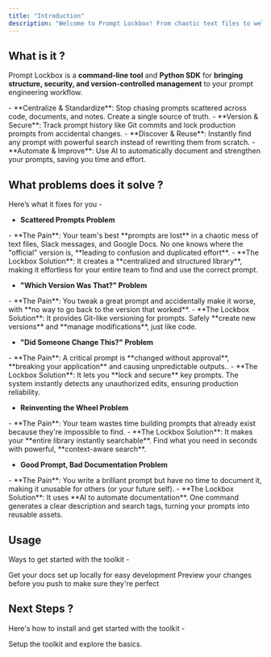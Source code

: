 ```yaml
---
title: "Introduction"
description: "Welcome to Prompt Lockbox! From chaotic text files to well kept prompt templates."
---
```


## What is it ?

Prompt Lockbox is a **command-line tool** and **Python SDK** for **bringing structure, security, and version-controlled management** to your prompt engineering workflow.

<Card title="Core">
  - **Centralize & Standardize**: Stop chasing prompts scattered across code, documents, and notes. Create a single source of truth.
  - **Version & Secure**: Track prompt history like Git commits and lock production prompts from accidental changes.
  - **Discover & Reuse**: Instantly find any prompt with powerful search instead of rewriting them from scratch.
  - **Automate & Improve**: Use AI to automatically document and strengthen your prompts, saving you time and effort.
</Card>

## What problems does it solve ?

Here’s what it fixes for you -

- **Scattered Prompts Problem**

<Card>
  - **The Pain**: Your team's best **prompts are lost** in a chaotic mess of text files, Slack messages, and Google Docs. No one knows where the "official" version is, **leading to confusion and duplicated effort**.
  - **The Lockbox Solution**: It creates a **centralized and structured library**, making it effortless for your entire team to find and use the correct prompt.
</Card>

- **"Which Version Was That?" Problem**

<Card>
  - **The Pain**: You tweak a great prompt and accidentally make it worse, with **no way to go back to the version that worked**.
  - **The Lockbox Solution**: It provides Git-like versioning for prompts. Safely **create new versions** and **manage modifications**, just like code.
</Card>

- **"Did Someone Change This?" Problem**

<Card>
  - **The Pain**: A critical prompt is **changed without approval**, **breaking your application** and causing unpredictable outputs..
  - **The Lockbox Solution**: It lets you **lock and secure** key prompts. The system instantly detects any unauthorized edits, ensuring production reliability.
</Card>

- **Reinventing the Wheel Problem**

<Card>
  - **The Pain**: Your team wastes time building prompts that already exist because they're impossible to find.
  - **The Lockbox Solution**: It makes your **entire library instantly searchable**. Find what you need in seconds with powerful, **context-aware search**.
</Card>

- **Good Prompt, Bad Documentation Problem**

<Card>
  - **The Pain**: You write a brilliant prompt but have no time to document it, making it unusable for others (or your future self).
  - **The Lockbox Solution**: It uses **AI to automate documentation**. One command generates a clear description and search tags, turning your prompts into reusable assets.
</Card>

## Usage

Ways to get started with the toolkit -

<CardGroup cols={2}>
  <Card title="CLI" href="https://mintlify.com/docs/quickstart">
    Get your docs set up locally for easy development
  </Card>
  <Card title="SDK" href="https://mintlify.com/docs/development">
    Preview your changes before you push to make sure they're perfect
  </Card>
</CardGroup>

## Next Steps ?

Here's how to install and get started with the toolkit -

<Card title="Quickstart" href="https://mintlify.com/docs/settings/global">
  Setup the toolkit and explore the basics.<br></br>
</Card>